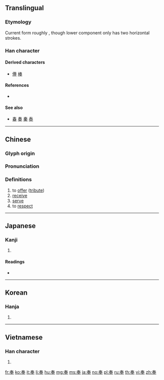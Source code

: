 {{also|秦|奏|泰}}
==Translingual==

===Etymology===
Current form roughly {{Han compound|𡗗|丰}}, though lower component only has two horizontal strokes.

===Han character===
{{Han char|rn=37|rad=大|as=05|sn=8|four=50503|canj=QKQ}}

====Derived characters====
* [[俸]] [[棒]]

====References====
* {{Han ref|kx=0251.020|dkj=05894|dj=0511.020|hdz=10531.050|uh=5949|ud=22857|bh=A95E|bd=43358}}

====See also====
* {{l|mul|𡗗}} [[春]] [[奏]] [[秦]] [[泰]]<!-- Same top component -->

----

==Chinese==
{{zh-forms}}

===Glyph origin===
{{Han etym}}

===Pronunciation===
{{zh-pron
|m=fèng
|c=fung6
|mc=y
|oc=y
|ma=
|cat=v
}}

===Definitions===
{{zh-hanzi}}

# to [[offer]] ([[tribute]])
# [[receive]]
# [[serve]]
# to [[respect]]

----

==Japanese==

===Kanji===
{{ja-kanji|grade=c|rs=大05}}

# {{defn|lang=ja|sort=大05}}

====Readings====
* {{ja-readings|goon=[[ぶ]] (bu)|kanon=[[ほう]] (hō)|kun=[[たてまつる]] (tatematsuru)}}

----

==Korean==

===Hanja===
{{ko-hanja|hangeul=봉|rv=bong|mr=pong}}

# {{defn|lang=ko|sort=大05}}

----

==Vietnamese==

===Han character===
{{vi-hantu|[[phụng]], [[vụng]]|rs=大05}}

# {{defn|lang=vi|sort=大05}}

[[fr:奉]]
[[ko:奉]]
[[it:奉]]
[[li:奉]]
[[hu:奉]]
[[mg:奉]]
[[ms:奉]]
[[ja:奉]]
[[no:奉]]
[[pl:奉]]
[[ru:奉]]
[[th:奉]]
[[vi:奉]]
[[zh:奉]]